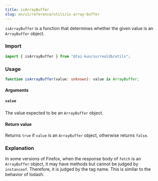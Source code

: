 ```yaml
---
title: isArrayBuffer
slug: en/v1/reference/utils/is-array-buffer
---
```


`isArrayBuffer` is a function that determines whether the given value is an `ArrayBuffer` object.

### Import

```ts
import { isArrayBuffer } from "@tai-kun/surrealdb/utils";
```

### Usage

```ts
function isArrayBuffer(value: unknown): value is ArrayBuffer;
```

#### Arguments

##### `value`

The value expected to be an `ArrayBuffer` object.

#### Return value

Returns `true` if `value` is an `ArrayBuffer` object, otherwise returns `false`.

### Explanation

In some versions of Firefox, when the response body of `fetch` is an `ArrayBuffer` object, it may have methods but cannot be judged by `instanceof`. Therefore, it is judged by the tag name. This is similar to the behavior of lodash.

